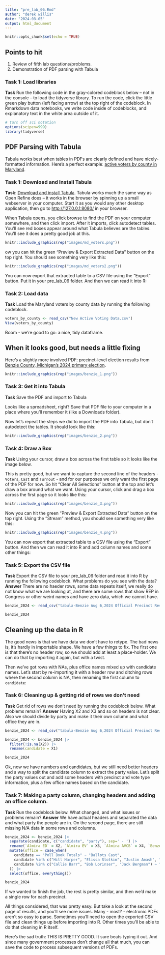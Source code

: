 ```yaml
---
title: "pre_lab_06.Rmd"
author: "derek willis"
date: "2024-08-05"
output: html_document
---
```


```r
knitr::opts_chunk$set(echo = TRUE)
```

## Points to hit

1.  Review of fifth lab questions/problems.
2.  Demonstration of PDF parsing with Tabula

### Task 1: Load libraries

**Task** Run the following code in the gray-colored codeblock below -- not in the console -- to load the tidyverse library. To run the code, click the little green play button (left facing arrow) at the top right of the codeblock. In Rmarkdown data notebooks, we write code inside of codeblocks, and explanatory text in the white area outside of it.

```r
# turn off sci notation
options(scipen=999)
library(tidyverse)
```

## PDF Parsing with Tabula

Tabula works best when tables in PDFs are clearly defined and have nicely-formatted information. Here's a perfect example: [active voters by county in Maryland](https://elections.maryland.gov/press_room/2024_stats/Eligible%20Active%20Voters%20by%20County%20-%20PP24.pdf).

### Task 1: Download and Install Tabula

**Task**: [Download and install Tabula](https://tabula.technology/). Tabula works much the same way as Open Refine does -- it works in the browser by spinning up a small webserver in your computer. Start it as you would any other desktop application, then go to <http://127.0.0.1:8080/> in your browser.

When Tabula opens, you click browse to find the PDF on your computer somewhere, and then click import. After it imports, click autodetect tables. You'll see red boxes appear around what Tabula believes are the tables. You'll see it does a pretty good job at this.

```r
knitr::include_graphics(rep("images/md_voters.png"))
```

ow you can hit the green "Preview & Export Extracted Data" button on the top right. You should see something very like this:

```r
knitr::include_graphics(rep("images/md_voters2.png"))
```

You can now export that extracted table to a CSV file using the "Export" button. Put it in your pre_lab_06 folder. And then we can read it into R:

### Task 2: Load data

**Task** Load the Maryland voters by county data by running the following codeblock.

```r
voters_by_county <- read_csv("New Active Voting Data.csv")
View(voters_by_county)
```

Boom - we're good to go: a nice, tidy dataframe.

## When it looks good, but needs a little fixing

Here's a slightly more involved PDF: precinct-level election results from [Benzie County, Michigan's 2024 primary election](https://drive.google.com/file/d/1RqqFInF-5Mb_STYPowPQJSEh9qXh-fpZ/view?usp=drive_link).

```r
knitr::include_graphics(rep("images/benzie_1.png"))
```

### Task 3: Get it into Tabula

**Task** Save the PDF and import to Tabula

Looks like a spreadsheet, right? Save that PDF file to your computer in a place where you'll remember it (like a Downloads folder).

Now let's repeat the steps we did to import the PDF into Tabula, but don't autodetect the tables. It should look like this:

```r
knitr::include_graphics(rep("images/benzie_2.png"))
```

### Task 4: Draw a Box

**Task** Using your cursor, draw a box across the first table so it looks like the image below.

This is pretty good, but we want to capture the second line of the headers - `Voters`, `Cast` and `Turnout` - and for our purposes we only want the first page of the PDF for now. So hit "Clear All Selections" button at the top and let's draw a box around what we want. Using your cursor, click and drag a box across the first page so it looks like this:

```r
knitr::include_graphics(rep("images/benzie_3.png"))
```

Now you can hit the green "Preview & Export Extracted Data" button on the top right. Using the "Stream" method, you should see something very like this:

```r
knitr::include_graphics(rep("images/benzie_4.png"))
```

You can now export that extracted table to a CSV file using the "Export" button. And then we can read it into R and add column names and some other things:

### Task 5: Export the CSV file

**Task** Export the CSV file to your pre_lab_06 folder and read it into R by running the following codeblock. What problems do you see with the data? **Answer** There are no haeder rows, some data repeats itself, we really do not know what we are looking at, and there are some rows that show REP in Congress or other weird names and have zero data, which we cannot have.

```r
benzie_2024 <- read_csv("tabula-Benzie Aug 6,2024 Official Precinct Results.csv")

benzie_2024
```

## Cleaning up the data in R

The good news is that we have data we don't have to retype. The bad news is, it's hardly in importable shape. We have a few things to fix. The first one is that there's no header row, so we should add at least a place-holder. We can do that by importing it again, but with a twist.

Then we've got rows with NAs, plus office names mixed up with candidate names. Let's start by re-importing it with a header row and ditching rows where the second column is NA, then renaming the first column to `candidate`:

### Task 6: Cleaning up & getting rid of rows we don't need

**Task** Get rid of rows we don't need by running the codeblock below. What problems remain? **Answer** Having X2 and X3 and so on headers is not clear. Also we should divide by party and make it their own column and what office they are in. 

```r
benzie_2024 <- read_csv("tabula-Benzie Aug 6,2024 Official Precinct Results.csv", col_names = FALSE)

benzie_2024 <- benzie_2024 |>
  filter(!is.na(X2)) |> 
  rename(candidate = X1)

benzie_2024
```

Ok, now we have numbers and candidates, but we still need better headers and a way to split the candidate column to extract the party value. Let's split the party values out and add some headers with precinct and vote type information, plus a few office names based on the candidate.

### Task 7: Making a party column, changing headers and adding an office column.

**Task** Run the codeblock below. What changed, and what issues or problems remain? **Answer** We have actual headers and separated the data and what party the people are in. On the second page, there are still missing N/A data in some rows and columns. 

```r
benzie_2024 <- benzie_2024 |>
  separate(candidate, c("candidate", "party"), sep=' - ') |> 
  rename(`Almira ED` = X2, `Almira EV` = X3, `Almira AVCB` = X4, `Benzonia ED` = X5, `Benzonia EV` = X6, `Benzonia AVCB` = X7) |> 
  mutate(office = case_when(
    candidate == "Poll Book Totals" ~ "Ballots Cast",
    candidate %in% c("Hill Harper", "Elissa Slotkin", "Justin Amash", "Sherry O'Donnell", "Sandy Pensier", "Mike Rogers") ~ "U.S. Senate",
    candidate %in% c("Callie Barr", "Bob Lorinser", "Jack Bergman") ~ "U.S. House"
  )) |> 
  select(office, everything())

benzie_2024
```
If we wanted to finish the job, the rest is pretty similar, and then we'd make a single row for each precinct.

All things considered, that was pretty easy. But take a look at the second page of results, and you'll see more issues. Many - most? - electronic PDFs aren't so easy to parse. Sometimes you'll need to open the exported CSV file and clean things up before importing into R. Other times you'll be able to do that cleaning in R itself.

Here's the sad truth: THIS IS PRETTY GOOD. It sure beats typing it out. And since many government processes don't change all that much, you can save the code to process subsequent versions of PDFs.
